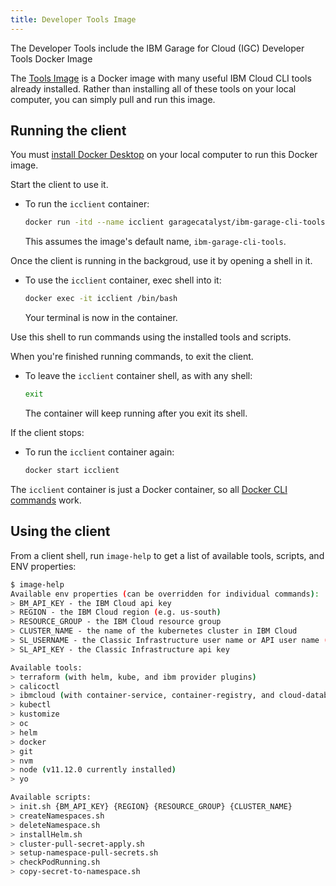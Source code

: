 ```yaml
---
title: Developer Tools Image
---
```


<PageDescription>

The Developer Tools include the IBM Garage for Cloud (IGC) Developer Tools Docker Image

</PageDescription>

The [Tools Image](https://github.com/ibm-garage-cloud/ibm-garage-cli-tools "IBM Garage for Cloud Developer Tools Docker image")
is a Docker image with many useful IBM Cloud CLI tools already installed.
Rather than installing all of these tools on your local computer, you can simply pull and run this image.

## Running the client

<InlineNotification>

You must [install Docker Desktop](https://www.docker.com/products/docker-desktop) on your local computer to run this Docker image.

</InlineNotification>

Start the client to use it.

- To run the `icclient` container:

    ```bash
    docker run -itd --name icclient garagecatalyst/ibm-garage-cli-tools
    ```

    This  assumes the image's default name, `ibm-garage-cli-tools`.

Once the client is running in the backgroud, use it by opening a shell in it.

- To use the `icclient` container, exec shell into it:

    ```bash
    docker exec -it icclient /bin/bash
    ```

    Your terminal is now in the container. 

Use this shell to run commands using the installed tools and scripts.

When you're finished running commands, to exit the client.

- To leave the `icclient` container shell, as with any shell:

    ```bash
    exit
    ```

    The container will keep running after you exit its shell.

If the client stops:

- To run the `icclient` container again:

    ```bash
    docker start icclient
    ```

The `icclient` container is just a Docker container, so all [Docker CLI commands](https://docs.docker.com/engine/reference/commandline/cli/) work.

## Using the client

From a client shell, run `image-help` to get a list of available tools, scripts, and ENV properties:
 
  ```bash
  $ image-help
  Available env properties (can be overridden for individual commands):
  > BM_API_KEY - the IBM Cloud api key
  > REGION - the IBM Cloud region (e.g. us-south)
  > RESOURCE_GROUP - the IBM Cloud resource group
  > CLUSTER_NAME - the name of the kubernetes cluster in IBM Cloud
  > SL_USERNAME - the Classic Infrastructure user name or API user name (e.g. 282165_joe@us.ibm.com)
  > SL_API_KEY - the Classic Infrastructure api key

  Available tools:
  > terraform (with helm, kube, and ibm provider plugins)
  > calicoctl
  > ibmcloud (with container-service, container-registry, and cloud-databases plugins)
  > kubectl
  > kustomize
  > oc
  > helm
  > docker
  > git
  > nvm
  > node (v11.12.0 currently installed)
  > yo

  Available scripts:
  > init.sh {BM_API_KEY} {REGION} {RESOURCE_GROUP} {CLUSTER_NAME}
  > createNamespaces.sh
  > deleteNamespace.sh
  > installHelm.sh
  > cluster-pull-secret-apply.sh
  > setup-namespace-pull-secrets.sh
  > checkPodRunning.sh
  > copy-secret-to-namespace.sh
  ```

